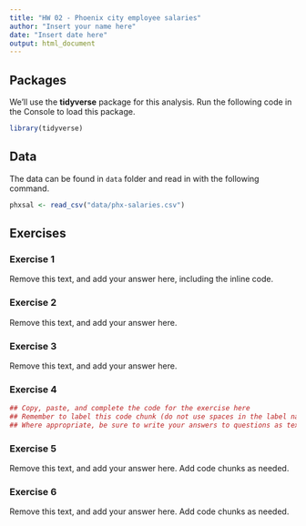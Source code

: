 ```yaml
---
title: "HW 02 - Phoenix city employee salaries"
author: "Insert your name here"
date: "Insert date here"
output: html_document
---
```


## Packages

We'll use the **tidyverse** package for this analysis.
Run the following code in the Console to load this package.

```r
library(tidyverse)
```

## Data

The data can be found in `data` folder and read in with the following command.

```r
phxsal <- read_csv("data/phx-salaries.csv")
```

## Exercises

### Exercise 1

Remove this text, and add your answer here, including the inline code.

### Exercise 2

Remove this text, and add your answer here.

### Exercise 3

Remove this text, and add your answer here.

### Exercise 4

```r
## Copy, paste, and complete the code for the exercise here
## Remember to label this code chunk (do not use spaces in the label name)
## Where appropriate, be sure to write your answers to questions as text below
```

### Exercise 5

Remove this text, and add your answer here. Add code chunks as needed. 

### Exercise 6

Remove this text, and add your answer here. Add code chunks as needed. 
